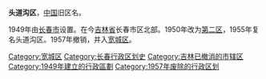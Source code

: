 '''头道沟区'''，[[中国|中国]]旧区名。

1949年由[[长春市|长春市]]设置。在今[[吉林省|吉林省]]长春市区北部。1950年改为[[长春市第二区|第二区]]，1955年复名头道沟区。1957年撤销，并入[[宽城区|宽城区]]。

{{中华人民共和国行政区划小作品}}
[[Category:宽城区|Category:宽城区]]
[[Category:长春行政区划史|Category:长春行政区划史]]
[[Category:吉林已撤消的市辖区|Category:吉林已撤消的市辖区]]
[[Category:1949年建立的行政區劃|Category:1949年建立的行政區劃]]
[[Category:1957年废除的行政区划|Category:1957年废除的行政区划]]